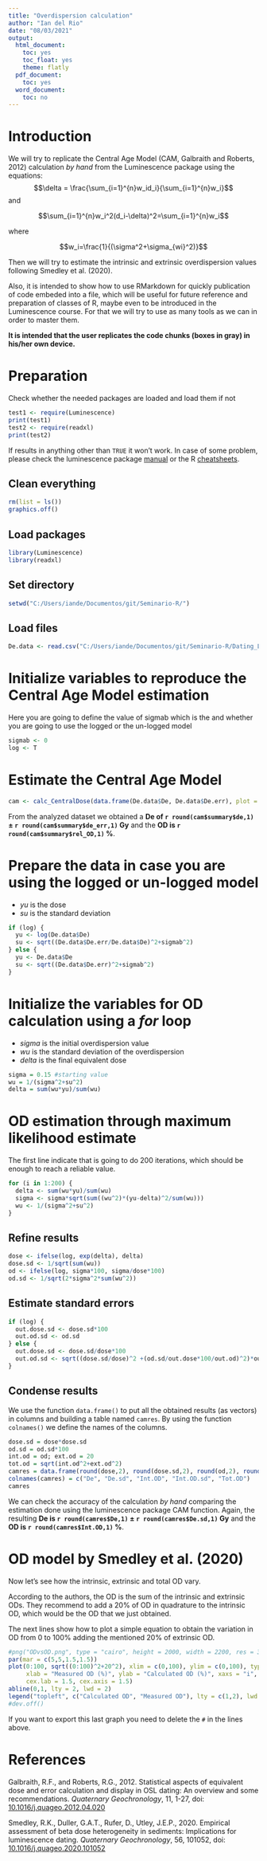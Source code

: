 ```yaml
---
title: "Overdispersion calculation"
author: "Ian del Rio"
date: "08/03/2021"
output:
  html_document:
    toc: yes
    toc_float: yes
    theme: flatly
  pdf_document:
    toc: yes
  word_document:
    toc: no
---
```


# Introduction

We will try to replicate the Central Age Model (CAM, Galbraith and Roberts, 2012) calculation *by hand* from the Luminescence package using the equations:
$$\delta = \frac{\sum_{i=1}^{n}w_id_i}{\sum_{i=1}^{n}w_i}$$
and

$$\sum_{i=1}^{n}w_i^2(d_i-\delta)^2=\sum_{i=1}^{n}w_i$$

where

$$w_i=\frac{1}{(\sigma^2+\sigma_{wi}^2)}$$

Then we will try to estimate the intrinsic and extrinsic overdispersion values following Smedley et al. (2020).

Also, it is intended to show how to use RMarkdown for quickly publication of code embeded into a file, which will be useful for future reference and preparation of classes of R, maybe even to be introduced in the Luminescence course. For that we will try to use as many tools as we can in order to master them.

**It is intended that the user replicates the code chunks (boxes in gray) in his/her own device.**

# Preparation

Check whether the needed packages are loaded and load them if not

```r
test1 <- require(Luminescence)
print(test1)
test2 <- require(readxl)
print(test2)
```

If results in anything other than ```TRUE``` it won't work. In case of some problem, please check the luminescence package [manual](https://cran.r-project.org/web/packages/Luminescence/Luminescence.pdf) or the R [cheatsheets](https://rstudio.com/resources/cheatsheets/).

## Clean everything

```r
rm(list = ls())
graphics.off()
```

## Load packages

```r
library(Luminescence)
library(readxl)
```

## Set directory

```r
setwd("C:/Users/iande/Documentos/git/Seminario-R/")
```

## Load files

```r
De.data <- read.csv("C:/Users/iande/Documentos/git/Seminario-R/Dating_L1415_R2_1.csv", sep = ',')
```

# Initialize variables to reproduce the Central Age Model estimation
Here you are going to define the value of sigmab which is the and whether you are going to use the logged or the un-logged model

```r
sigmab <- 0
log <- T
```


# Estimate the Central Age Model

```r
cam <- calc_CentralDose(data.frame(De.data$De, De.data$De.err), plot = T, log = log)
```

From the analyzed dataset we obtained a **De of `r round(cam$summary$de,1)` ± `r round(cam$summary$de_err,1)` Gy** and the **OD is `r round(cam$summary$rel_OD,1)` %**.

# Prepare the data in case you are using the logged or un-logged model

* *yu* is the dose
* *su* is the standard deviation
```r
if (log) {
  yu <- log(De.data$De)
  su <- sqrt((De.data$De.err/De.data$De)^2+sigmab^2)
} else {
  yu <- De.data$De
  su <- sqrt((De.data$De.err)^2+sigmab^2)
}
```

# Initialize the variables for OD calculation using a *for* loop

* *sigma* is the initial overdispersion value
* *wu* is the standard deviation of the overdispersion
* *delta* is the final equivalent dose
```r
sigma = 0.15 #starting value
wu = 1/(sigma^2+su^2)
delta = sum(wu*yu)/sum(wu)
```

# OD estimation through maximum likelihood estimate
The first line indicate that is going to do 200 iterations, which should be enough to reach a reliable value.
```r
for (i in 1:200) {
  delta <- sum(wu*yu)/sum(wu)
  sigma <- sigma*sqrt(sum((wu^2)*(yu-delta)^2/sum(wu)))
  wu <- 1/(sigma^2+su^2)
}
```

## Refine results
```r
dose <- ifelse(log, exp(delta), delta)
dose.sd <- 1/sqrt(sum(wu))
od <- ifelse(log, sigma*100, sigma/dose*100)
od.sd <- 1/sqrt(2*sigma^2*sum(wu^2))
```

## Estimate standard errors
```r
if (log) {
  out.dose.sd <- dose.sd*100
  out.od.sd <- od.sd
} else {
  out.dose.sd <- dose.sd/dose*100
  out.od.sd <- sqrt((dose.sd/dose)^2 +(od.sd/out.dose*100/out.od)^2)*out.od/100
}
```

## Condense results
We use the function ```data.frame()``` to put all the obtained results (as vectors) in columns and building a table named ```camres```. By using the function ```colnames()``` we define the names of the columns.
```r
dose.sd = dose*dose.sd
od.sd = od.sd*100
int.od = od; ext.od = 20
tot.od = sqrt(int.od^2+ext.od^2)
camres = data.frame(round(dose,2), round(dose.sd,2), round(od,2), round(od.sd,2), round(tot.od,2))
colnames(camres) = c("De", "De.sd", "Int.OD", "Int.OD.sd", "Tot.OD")
camres
```

We can check the accuracy of the calculation *by hand* comparing the estimation done using the luminescence package CAM function. Again, the resulting **De is `r round(camres$De,1)` ± `r round(camres$De.sd,1)` Gy** and the **OD is `r round(camres$Int.OD,1)` %**.

# OD model by Smedley et al. (2020)
Now let's see how the intrinsic, extrinsic and total OD vary. 

According to the authors, the OD is the sum of the intrinsic and extrinsic ODs. They recommend to add a 20% of OD in quadrature to the intrinsic OD, which would be the OD that we just obtained.

The next lines show how to plot a simple equation to obtain the variation in OD from 0 to 100% adding the mentioned 20% of extrinsic OD.
```r
#png("ODvsOD.png", type = "cairo", height = 2000, width = 2200, res = 300)
par(mar = c(5,5,1.5,1.5))
plot(0:100, sqrt((0:100)^2+20^2), xlim = c(0,100), ylim = c(0,100), type = "l", lty = 1, lwd = 2,
     xlab = "Measured OD (%)", ylab = "Calculated OD (%)", xaxs = "i", yaxs = "i",
     cex.lab = 1.5, cex.axis = 1.5)
abline(0,1, lty = 2, lwd = 2)
legend("topleft", c("Calculated OD", "Measured OD"), lty = c(1,2), lwd = 2, cex = 1.5)
#dev.off()
```

If you want to export this last graph you need to delete the ```#``` in the lines above.

# References

Galbraith, R.F., and Roberts, R.G., 2012. Statistical aspects of equivalent dose and error calculation and display in OSL dating: An overview and some recommendations. *Quaternary Geochronology*, 11, 1-27, doi: [10.1016/j.quageo.2012.04.020](https://www.sciencedirect.com/science/article/pii/S1871101412000957?via%3Dihub)

Smedley, R.K., Duller, G.A.T., Rufer, D., Utley, J.E.P., 2020. Empirical assessment of beta dose heterogeneity in sediments: Implications for luminescence dating. *Quaternary Geochronology*, 56, 101052, doi: [10.1016/j.quageo.2020.101052](https://www.sciencedirect.com/science/article/pii/S1871101420300017?via%3Dihub)